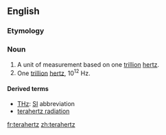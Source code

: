 ==English==

===Etymology===
{{prefix|tera|hertz}}

===Noun===
{{en-noun|-}}

# A unit of measurement based on one [[trillion]] [[hertz]].
# One [[trillion]] [[hertz]], 10<sup>12</sup> Hz.

====Derived terms====
* [[THz]]: [[SI]] abbreviation
* [[terahertz radiation]]

[[fr:terahertz]]
[[zh:terahertz]]